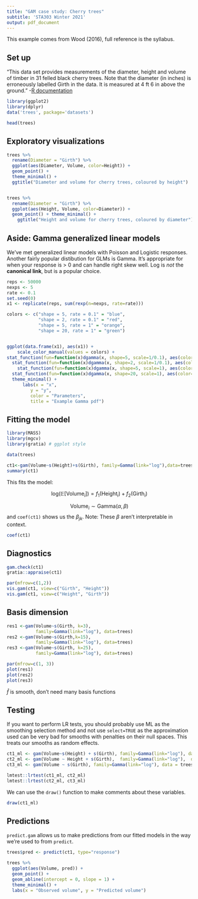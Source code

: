 ```yaml
---
title: "GAM case study: Cherry trees"
subtitle: 'STA303 Winter 2021'
output: pdf_document
---
```


This example comes from Wood (2016), full reference is the syllabus.

## Set up

"This data set provides measurements of the diameter, height and volume of timber in 31 felled black cherry trees. Note that the diameter (in inches) is erroneously labelled Girth in the data. It is measured at 4 ft 6 in above the ground." -[R documentation](https://stat.ethz.ch/R-manual/R-patched/library/datasets/html/trees.html)

```r
library(ggplot2)
library(dplyr)
data('trees', package='datasets')
```

```r
head(trees)
```


## Exploratory visualizations

```r
trees %>% 
  rename(Diameter = "Girth") %>% 
  ggplot(aes(Diameter, Volume, color=Height)) +
  geom_point() + 
  theme_minimal() +
  ggtitle("Diameter and volume for cherry trees, coloured by height")


trees %>% 
  rename(Diameter = "Girth") %>% 
  ggplot(aes(Height, Volume, color=Diameter)) +
  geom_point() + theme_minimal() +
    ggtitle("Height and volume for cherry trees, coloured by diameter")
```


## Aside: Gamma generalized linear models

We've met generalized linear models with Poisson and Logistic responses. Another fairly popular distibution for GLMs is Gamma. It's appropriate for when your response is > 0 and can handle right skew well. Log is _not_ the __canonical link__, but is a popular choice.

```r
reps <- 50000
nexps <- 5
rate <- 0.1
set.seed(0)
x1 <- replicate(reps, sum(rexp(n=nexps, rate=rate)))

colors <- c("shape = 5, rate = 0.1" = "blue", 
            "shape = 2, rate = 0.1" = "red", 
            "shape = 5, rate = 1" = "orange", 
            "shape = 20, rate = 1" = "green")


ggplot(data.frame(x1), aes(x1)) + 
    scale_color_manual(values = colors) +
stat_function(fun=function(x)dgamma(x, shape=5, scale=1/0.1), aes(color="shape = 5, rate = 0.1"), size=1) +
  stat_function(fun=function(x)dgamma(x, shape=2, scale=1/0.1), aes(color="shape = 2, rate = 0.1"), size=1) +
    stat_function(fun=function(x)dgamma(x, shape=5, scale=1), aes(color="shape = 5, rate = 1"), size=1) +
  stat_function(fun=function(x)dgamma(x, shape=20, scale=1), aes(color="shape = 20, rate = 1"), size=1) +
  theme_minimal() +
      labs(x = "x",
         y = "y",
         color = "Parameters",
         title = "Example Gamma pdf") 

```


## Fitting the model

```r
library(MASS)
library(mgcv)
library(gratia) # ggplot style 

data(trees)

ct1<-gam(Volume~s(Height)+s(Girth), family=Gamma(link="log"),data=trees, select=TRUE, method="REML")
summary(ct1)
```

This fits the model:

$$\text{log}(\mathbb{E}[\text{Volume}_i]) = f_1(\text{Height}_i) + f_2(\text{Girth}_i)$$

$$\text{Volume}_i \sim \text{Gamma}(\alpha, \beta)$$ 
and `coef(ct1)` shows us the $\beta_{jk}$. Note: These $\beta$ aren't interpretable in context.

```r
coef(ct1)
```


## Diagnostics

```r
gam.check(ct1)
gratia::appraise(ct1)
```

```r
par(mfrow=c(1,2))
vis.gam(ct1, view=c("Girth", "Height"))
vis.gam(ct1, view=c("Height", "Girth"))
```


## Basis dimension

```r
res1 <-gam(Volume~s(Girth, k=3), 
           family=Gamma(link="log"), data=trees)
res2 <-gam(Volume~s(Girth,k=15),
           family=Gamma(link="log"), data=trees)
res3 <-gam(Volume~s(Girth, k=25),
           family=Gamma(link="log"), data=trees)

par(mfrow=c(1, 3))
plot(res1)
plot(res2)
plot(res3)
```

$\hat f$ is smooth, don't need many basis functions

## Testing

If you want to perform LR tests, you should probably use ML as the smoothing selection method and not use `select=TRUE` as the approximation used can be very bad for smooths with penalties on their null spaces. This treats our smooths as random effects.

```r
ct1_ml <- gam(Volume~s(Height) + s(Girth), family=Gamma(link="log"), data=trees, method="ML")
ct2_ml <- gam(Volume ~ Height + s(Girth),  family=Gamma(link="log"),  data = trees, method = "ML")
ct3_ml <- gam(Volume ~ s(Girth), family=Gamma(link="log"), data = trees, method = "ML")

lmtest::lrtest(ct1_ml, ct2_ml) 
lmtest::lrtest(ct2_ml, ct3_ml)

```

We can use the `draw()` function to make comments about these variables.

```r
draw(ct1_ml)
```


## Predictions

`predict.gam` allows us to make predictions from our fitted models in the way we're used to from `predict`.

```r
trees$pred <- predict(ct1, type="response")

trees %>% 
  ggplot(aes(Volume, pred)) +
  geom_point() +
  geom_abline(intercept = 0, slope = 1) +
  theme_minimal() +
  labs(x = "Observed volume", y = "Predicted volume")

```



